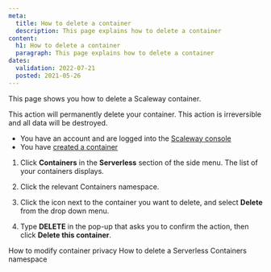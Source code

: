 ```yaml
---
meta:
  title: How to delete a container
  description: This page explains how to delete a container
content:
  h1: How to delete a container
  paragraph: This page explains how to delete a container
dates:
  validation: 2022-07-21
  posted: 2021-05-26
---
```


This page shows you how to delete a Scaleway container.

<Message type="important">
  This action will permanently delete your container. This action is irreversible and all data will be destroyed.
</Message>

<Message type="requirement">

  - You have an account and are logged into the [Scaleway console](https://console.scaleway.com)
  - You have [created a container](/compute/containers/how-to/deploy-a-container/)

</Message>

1. Click **Containers** in the **Serverless** section of the side menu. The list of your containers displays.

2. Click the relevant Containers namespace.

2. Click the <Icon name="more" /> icon next to the container you want to delete, and select **Delete** from the drop down menu. 

3. Type **DELETE** in the pop-up that asks you to confirm the action, then click **Delete this container**.

<Navigation title="See Also">
  <PreviousButton to="/compute/containers/how-to/modify-container-privacy/">How to modify container privacy</PreviousButton>
  <NextButton to="/compute/containers/how-to/delete-a-containers-namespace/">How to delete a Serverless Containers namespace</NextButton>
</Navigation>
